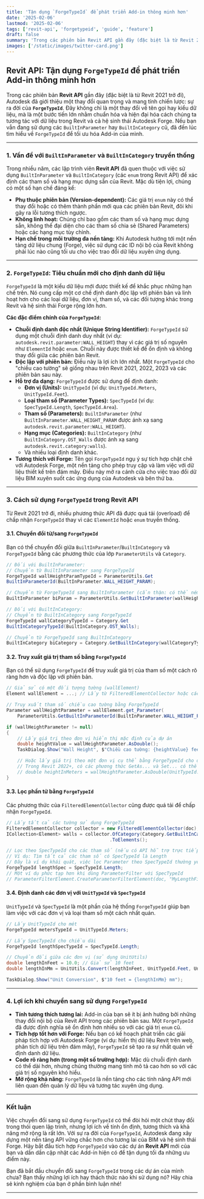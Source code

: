 ```yaml
---
title: 'Tận dụng `ForgeTypeId` để phát triển Add-in thông minh hơn'
date: '2025-02-06'
lastmod: '2025-02-06'
tags: ['revit-api', 'forgetypeid', 'guide', 'feature']
draft: false
summary: 'Trong các phiên bản Revit API gần đây (đặc biệt là từ Revit 2021 trở đi), Autodesk đã giới thiệu một thay đổi quan trọng và mang tính chiến lược: sự ra đời của ForgeTypeId'
images: ['/static/images/twitter-card.png']
---
```


## Revit API: Tận dụng `ForgeTypeId` để phát triển Add-in thông minh hơn

Trong các phiên bản **Revit API** gần đây (đặc biệt là từ Revit 2021 trở đi), Autodesk đã giới thiệu một thay đổi quan trọng và mang tính chiến lược: sự ra đời của **`ForgeTypeId`**. Đây không chỉ là một thay đổi về tên gọi hay kiểu dữ liệu, mà là một bước tiến lớn nhằm chuẩn hóa và hiện đại hóa cách chúng ta tương tác với dữ liệu trong Revit và cả hệ sinh thái Autodesk Forge. Nếu bạn vẫn đang sử dụng các `BuiltInParameter` hay `BuiltInCategory` cũ, đã đến lúc tìm hiểu về `ForgeTypeId` để tối ưu hóa Add-in của mình.

---

### 1\. Vấn đề với `BuiltInParameter` và `BuiltInCategory` truyền thống

Trong nhiều năm, các lập trình viên **Revit API** đã quen thuộc với việc sử dụng `BuiltInParameter` và `BuiltInCategory` (các `enum` trong Revit API) để xác định các tham số và hạng mục dựng sẵn của Revit. Mặc dù tiện lợi, chúng có một số hạn chế đáng kể:

- **Phụ thuộc phiên bản (Version-dependent):** Các giá trị `enum` này có thể thay đổi hoặc có thêm thành phần mới qua các phiên bản Revit, đôi khi gây ra lỗi tương thích ngược.
- **Không linh hoạt:** Chúng chỉ bao gồm các tham số và hạng mục dựng sẵn, không thể đại diện cho các tham số chia sẻ (Shared Parameters) hoặc các hạng mục tùy chỉnh.
- **Hạn chế trong môi trường đa nền tảng:** Khi Autodesk hướng tới một nền tảng dữ liệu chung (Forge), việc sử dụng các ID nội bộ của Revit không phải lúc nào cũng tối ưu cho việc trao đổi dữ liệu xuyên ứng dụng.

---

### 2\. `ForgeTypeId`: Tiêu chuẩn mới cho định danh dữ liệu

`ForgeTypeId` là một kiểu dữ liệu mới được thiết kế để khắc phục những hạn chế trên. Nó cung cấp một cơ chế định danh độc lập với phiên bản và linh hoạt hơn cho các loại dữ liệu, đơn vị, tham số, và các đối tượng khác trong Revit và hệ sinh thái Forge rộng lớn hơn.

**Các đặc điểm chính của `ForgeTypeId`:**

- **Chuỗi định danh độc nhất (Unique String Identifier):** `ForgeTypeId` sử dụng một chuỗi định danh duy nhất (ví dụ: `autodesk.revit.parameter:WALL_HEIGHT`) thay vì các giá trị số nguyên như `ElementId` hoặc `enum`. Chuỗi này được thiết kế để ổn định và không thay đổi giữa các phiên bản Revit.
- **Độc lập với phiên bản:** Điều này là lợi ích lớn nhất. Một `ForgeTypeId` cho "chiều cao tường" sẽ giống nhau trên Revit 2021, 2022, 2023 và các phiên bản sau này.
- **Hỗ trợ đa dạng:** `ForgeTypeId` được sử dụng để định danh:
  - **Đơn vị (Units):** `UnitTypeId` (ví dụ: `UnitTypeId.Meters`, `UnitTypeId.Feet`).
  - **Loại tham số (Parameter Types):** `SpecTypeId` (ví dụ: `SpecTypeId.Length`, `SpecTypeId.Area`).
  - **Tham số (Parameters):** `BuiltInParameter` (như `BuiltInParameter.WALL_HEIGHT_PARAM` được ánh xạ sang `autodesk.revit.parameter:WALL_HEIGHT`).
  - **Hạng mục (Categories):** `BuiltInCategory` (như `BuiltInCategory.OST_Walls` được ánh xạ sang `autodesk.revit.category:walls`).
  - Và nhiều loại định danh khác.
- **Tương thích với Forge:** Tên gọi `ForgeTypeId` ngụ ý sự tích hợp chặt chẽ với Autodesk Forge, một nền tảng cho phép truy cập và làm việc với dữ liệu thiết kế trên đám mây. Điều này mở ra cánh cửa cho việc trao đổi dữ liệu BIM xuyên suốt các ứng dụng của Autodesk và bên thứ ba.

---

### 3\. Cách sử dụng `ForgeTypeId` trong Revit API

Từ Revit 2021 trở đi, nhiều phương thức API đã được quá tải (overload) để chấp nhận `ForgeTypeId` thay vì các `ElementId` hoặc `enum` truyền thống.

#### 3.1. Chuyển đổi từ/sang `ForgeTypeId`

Bạn có thể chuyển đổi giữa `BuiltInParameter`/`BuiltInCategory` và `ForgeTypeId` bằng các phương thức của lớp `ParameterUtils` và `Category`.

```csharp
// Đối với BuiltInParameter:
// Chuyển từ BuiltInParameter sang ForgeTypeId
ForgeTypeId wallHeightParamTypeId = ParameterUtils.Get
BuiltInParameterId(BuiltInParameter.WALL_HEIGHT_PARAM);

// Chuyển từ ForgeTypeId sang BuiltInParameter (cẩn thận: có thể ném ngoại lệ nếu không có ánh xạ)
BuiltInParameter biParam = ParameterUtils.GetBuiltInParameter(wallHeightParamTypeId);

// Đối với BuiltInCategory:
// Chuyển từ BuiltInCategory sang ForgeTypeId
ForgeTypeId wallCategoryTypeId = Category.Get
BuiltInCategoryTypeId(BuiltInCategory.OST_Walls);

// Chuyển từ ForgeTypeId sang BuiltInCategory
BuiltInCategory biCategory = Category.GetBuiltInCategory(wallCategoryTypeId);
```

#### 3.2. Truy xuất giá trị tham số bằng `ForgeTypeId`

Bạn có thể sử dụng `ForgeTypeId` để truy xuất giá trị của tham số một cách rõ ràng hơn và độc lập với phiên bản.

```csharp
// Giả sử có một đối tượng tường (wallElement)
Element wallElement = ...; // Lấy từ FilteredElementCollector hoặc cách khác

// Truy xuất tham số chiều cao tường bằng ForgeTypeId
Parameter wallHeightParameter = wallElement.get_Parameter(
    ParameterUtils.GetBuiltInParameterId(BuiltInParameter.WALL_HEIGHT_PARAM));

if (wallHeightParameter != null)
{
    // Lấy giá trị theo đơn vị hiển thị mặc định của dự án
    double heightValue = wallHeightParameter.AsDouble();
    TaskDialog.Show("Wall Height", $"Chiều cao tường: {heightValue} feet (nếu đơn vị dự án là feet).");

    // Hoặc lấy giá trị theo một đơn vị cụ thể bằng ForgeTypeId cho đơn vị
    // Trong Revit 2022+, có các phương thức GetAs... và Set... có thể nhận UnitTypeId
    // double heightInMeters = wallHeightParameter.AsDouble(UnitTypeId.Meters); // Ví dụ (phụ thuộc phiên bản API)
}
```

#### 3.3. Lọc phần tử bằng `ForgeTypeId`

Các phương thức của `FilteredElementCollector` cũng được quá tải để chấp nhận `ForgeTypeId`.

```csharp
// Lấy tất cả các tường sử dụng ForgeTypeId
FilteredElementCollector collector = new FilteredElementCollector(doc);
ICollection<Element> walls = collector.OfCategory(Category.GetBuiltInCategoryTypeId(BuiltInCategory.OST_Walls))
                                      .ToElements();

// Lọc theo SpecTypeId cho các tham số (nếu có API hỗ trợ trực tiếp)
// Ví dụ: Tìm tất cả các tham số có SpecTypeId là Length
// Đây là ví dụ khái quát, việc lọc Parameter theo SpecTypeId thường yêu cầu cấu hình FilterRule phức tạp hơn.
ForgeTypeId lengthSpec = SpecTypeId.Length;
// Một ví dụ phức tạp hơn khi dùng ParameterFilter với SpecTypeId
// ParameterFilterElement.CreateParameterFilterElement(doc, "MyLengthFilter", new List<ElementId>(), new ParameterFilterRuleFactory.CreateHasValueRule(lengthSpec));
```

#### 3.4. Định danh các đơn vị với `UnitTypeId` và `SpecTypeId`

`UnitTypeId` và `SpecTypeId` là một phần của hệ thống `ForgeTypeId` giúp bạn làm việc với các đơn vị và loại tham số một cách nhất quán.

```csharp
// Lấy UnitTypeId cho mét
ForgeTypeId metersTypeId = UnitTypeId.Meters;

// Lấy SpecTypeId cho chiều dài
ForgeTypeId lengthSpecTypeId = SpecTypeId.Length;

// Chuyển đổi giữa các đơn vị (sử dụng UnitUtils)
double lengthInFeet = 10.0; // Giả sử 10 feet
double lengthInMm = UnitUtils.Convert(lengthInFeet, UnitTypeId.Feet, UnitTypeId.Millimeters);

TaskDialog.Show("Unit Conversion", $"10 feet = {lengthInMm} mm");
```

---

### 4\. Lợi ích khi chuyển sang sử dụng `ForgeTypeId`

- **Tính tương thích tương lai:** Add-in của bạn sẽ ít bị ảnh hưởng bởi những thay đổi nội bộ của Revit API trong các phiên bản sau. Một `ForgeTypeId` đã được định nghĩa sẽ ổn định hơn nhiều so với các giá trị `enum` cũ.
- **Tích hợp tốt hơn với Forge:** Nếu bạn có kế hoạch phát triển các giải pháp tích hợp với Autodesk Forge (ví dụ: hiển thị dữ liệu Revit trên web, phân tích dữ liệu trên đám mây), `ForgeTypeId` sẽ tạo ra sự nhất quán về định danh dữ liệu.
- **Code rõ ràng hơn (trong một số trường hợp):** Mặc dù chuỗi định danh có thể dài hơn, nhưng chúng thường mang tính mô tả cao hơn so với các giá trị số nguyên khó hiểu.
- **Mở rộng khả năng:** `ForgeTypeId` là nền tảng cho các tính năng API mới liên quan đến quản lý dữ liệu và tương tác xuyên ứng dụng.

---

### Kết luận

Việc chuyển đổi sang sử dụng `ForgeTypeId` có thể đòi hỏi một chút thay đổi trong thói quen lập trình, nhưng lợi ích về tính ổn định, tương thích và khả năng mở rộng là rất lớn. Với sự ra đời của `ForgeTypeId`, Autodesk đang xây dựng một nền tảng API vững chắc hơn cho tương lai của BIM và hệ sinh thái Forge. Hãy bắt đầu tích hợp `ForgeTypeId` vào các dự án **Revit API** mới của bạn và dần dần cập nhật các Add-in hiện có để tận dụng tối đa những ưu điểm này.

Bạn đã bắt đầu chuyển đổi sang `ForgeTypeId` trong các dự án của mình chưa? Bạn thấy những lợi ích hay thách thức nào khi sử dụng nó? Hãy chia sẻ kinh nghiệm của bạn ở phần bình luận nhé\!

---
